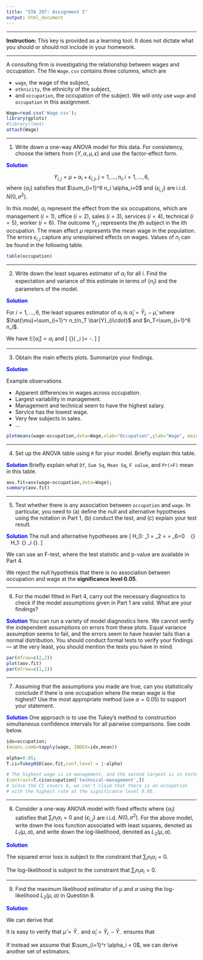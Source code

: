 ---
title: "STA 207: Assignment I"
output: html_document
---
***

**Instruction:** This key is provided as a learning tool. It does not dictate what you should or should not include in your homework. 


***

A consulting firm is investigating the relationship between wages and occupation. The file `Wage.csv` contains three columns, which are 

  - `wage`, the wage of the subject,
  - `ethnicity`, the ethnicity of the subject,
  - and `occupation`, the occupation of the subject. 
We will only use `wage` and `occupation` in this assignment. 

```{r,echo=T,results=F,message=F}
Wage=read.csv('Wage.csv');
library(gplots)
#library(lme4)
attach(Wage)
```


***

(1) Write down a one-way ANOVA model for this data. For consistency, choose the letters from $\{Y,\alpha, \mu, \epsilon\}$ and use the factor-effect form. 

<span style="color:blue"> **Solution** </span>

$$Y_{i,j}=\mu + \alpha_i+ \epsilon_{i,j}, \ j=1,\ldots, n_i, i =1,\ldots, 6,$$
		where $\{ \alpha_i\}$ satisfies that $\sum_{i=1}^6 n_i \alpha_i=0$ and $\{\epsilon_{i,j}\}$ are i.i.d. $N(0,\sigma^2)$. 
		
		
In this model, $\alpha_i$ represent the effect from the six occupations, which are management ($i=1$), office ($i=2$), sales ($i=3$), services ($i=4$), technical ($i=5$), worker ($i=6$). The outcome $Y_{i,j}$ represents the $j$th subject in the $i$th occupation. The mean effect $\mu$ represents the mean wage in the population. The errors $\epsilon_{i,j}$ capture any unexplained effects on wages. Values of $n_i$ can be found in the following table. 
		
```{r}
table(occupation)
```

	
***

(2)  Write down the least squares estimator of $\alpha_i$ for all $i$. Find the expectation and variance of this estimate in terms of $\{n_i\}$ and the parameters of the model. 

<span style="color:blue"> **Solution** </span> 

For $i=1,\ldots, 6$, the least squares estimator of $\alpha_i$ is $\hat{\alpha}_i = \bar{Y}_{i\cdot} -\hat{\mu}$, where $\hat{\mu}=\sum_{i=1}^r n_t/n_T  \bar{Y}_{i\cdot}$ and $n_T=\sum_{i=1}^6 n_i$. 

We have $\mathbb{E}[\hat{\alpha}_i]=\alpha_i$ and 
\[
{\rm var}\big( \hat{\alpha}_i \big)= \frac{\sigma^2}{n_i}-\frac{\sigma^2}{n_T}.
\]
]


 
*** 

(3) Obtain the main effects plots. Summarize your findings.



<span style="color:blue"> **Solution** </span> 

Example observations 

- Apparent differences in wages across occupation.
- Largest variability in management. 
- Management and technical seem to have the highest salary.
- Service has the lowest wage. 
- Very few subjects in sales. 
- ...

```{r,echo=F,include=T}

plotmeans(wage~occupation,data=Wage,xlab="Occupation",ylab="Wage", main="Main effect, Occupation") 

```

*** 


(4) Set up the ANOVA table using `R` for your model. Briefly explain this table.   
	

	
<span style="color:blue"> **Solution** </span> 
Briefly explain what `Df`, `Sum Sq`, `Mean Sq`, `F value`, and `Pr(>F)` mean in this table.  
```{r}
aov.fit=aov(wage~occupation,data=Wage);
summary(aov.fit)
```
	 
*** 


(5) Test whether there is any association between `occupation` and `wage`. In particular, you need to (a) define the null and alternative hypotheses using the notation in Part 1, (b) conduct the test, and (c) explain your test result. 


<span style="color:blue"> **Solution** </span> 
The null and alternative hypotheses are 
\[
H_0: \alpha_1 = \alpha_2 = \cdots = \alpha_6=0 \ \  {\rm v.s.} \ \  H_1: {\rm not \ all\ } \alpha_i\ {\rm are\ the\ zero}.
\]

We can use an F-test, where the test statistic and p-value are available in Part 4. 

We reject the null hypothesis that there is no association between occupation and wage at the **significance level 0.05**.
 
*** 

(6) For the model fitted in Part 4, carry out the necessary diagnostics to check if the model assumptions given in Part 1 are valid. What are your findings?

<span style="color:blue"> **Solution** </span> 
You can run a variety of model diagnostics here. We cannot verify the independent assumptions on errors from these plots. Equal variance assumption seems to fail, and the errors seem to have heavier tails than a normal distribution. You should conduct formal tests to verify your findings ---  at the very least, you should mention the tests you have in mind. 
  
```{r}

par(mfrow=c(2,2))
plot(aov.fit)
par(mfrow=c(1,1))

```
	 

*** 
	
(7) Assuming that the assumptions you made are true, can you statistically conclude if there is one occupation where the mean wage is the highest? Use the most appropriate method (use $\alpha=0.05$) to support your statement.

<span style="color:blue"> **Solution** </span> 
One approach is to use the Tukey’s method to construction simultaneous confidence intervals for all pairwise comparisons. See code below.

```{r}

idx=occupation;
(means.comb=tapply(wage, INDEX=idx,mean))

```

```{r}

alpha=0.05;
T.ci=TukeyHSD(aov.fit,conf.level = 1-alpha)

# The highest wage is in management, and the second largest is in technical
(contrast=T.ci$occupation['technical-management',])
# Since the CI covers 0, we can't claim that there is an occupation
# with the highest rate at the significance level 0.05.  
```
*** 



(8) Consider a one-way ANOVA model with fixed effects 
\begin{equation}\label{eqn:anova}
Y_{i,j}=\mu + \alpha_i+ \epsilon_{i,j}, \ j=1,\ldots, n_i, i =1,\ldots, r,
\end{equation}
where $\{ \alpha_i\}$ satisfies that $\sum_{i} n_i \alpha_i=0$ and $\{\epsilon_{i,j}\}$ are i.i.d. $N(0,\sigma^2)$.  For the above model, write down the loss function associated with least squares, denoted as $L_1(\mu,\alpha)$, and write down the log-likelihood, denoted as $L_2(\mu,\alpha)$.


<span style="color:blue"> **Solution** </span> 


The squared error loss is
\begin{equation*}
L_1(\mu,\alpha)= \frac{1}{2 n_T}\sum_{i=1}^r \sum_{j=1}^{n_i} \left( Y_{ij}-\mu-\alpha_i \right)^2,
\end{equation*}
subject to the constraint that $\sum_{i} n_i \alpha_i=0$.

The log-likelihood is
\begin{equation*}
\begin{aligned}
L_2(\mu,\alpha) & =  \sum_{i=1}^r \sum_{j=1}^{n_i} \log\left\{ \frac{1}{\sqrt{2\pi \sigma^2} } \exp\left[-\frac{ (Y_{ij} - \mu-\alpha_i)^2}{2\sigma^2} \right]  \right\} \\
& =  -\frac{1}{2}\sum_{i=1}^r \sum_{j=1}^{n_i} \log\left\{ 2\pi \sigma^2 \right\} -\sum_{i=1}^r \sum_{j=1}^{n_i} \frac{ (Y_{ij} - \mu-\alpha_i)^2}{2\sigma^2} \\
& =  -\frac{1}{2}\sum_{i=1}^r \sum_{j=1}^{n_i} \log\left\{2\pi \sigma^2\right\} -\frac{1}{2\sigma^2} \sum_{i=1}^r \sum_{j=1}^{n_i}  (Y_{ij} - \mu-\alpha_i)^2,
\end{aligned}
\end{equation*}
subject to the constraint that $\sum_{i} n_i \alpha_i=0$.



***

(9) Find the maximum likelihood estimator of $\mu$ and $\alpha$ using the log-likelihood $L_2(\mu,\alpha)$ in Question 8. 


<span style="color:blue"> **Solution** </span> 


We can derive that 
\begin{equation*}
\begin{aligned}
\frac{\partial L_2}{\mu}  & = \frac{1}{\sigma^2} \sum_{i=1}^r \sum_{j=1}^{n_i}  (Y_{ij} - \mu-\alpha_i)\\
\frac{\partial L_2}{\alpha_i}  & = \frac{1}{\sigma^2} \sum_{j=1}^{n_i}  (Y_{ij} - \mu-\alpha_i) \quad {\rm for} \ i=1,\ldots, r.
\end{aligned}
\end{equation*}

It is easy to verify that $\hat{\mu}=\bar{Y}_{\cdot\cdot}$ and $\hat{\alpha}_i=\bar{Y}_{i\cdot} - \bar{Y}_{\cdot\cdot}$ ensures that  
\begin{equation*}
\left. \frac{\partial L_2}{\partial \mu} \right|_{\mu=\hat{\mu}} = 0,  
\left. \frac{\partial L_2}{\partial \alpha_i} \right|_{\alpha=\hat{\alpha}_i} = 0.
\end{equation*}

If instead we assume that $\sum_{i=1}^r \alpha_i = 0$, we can derive another set of estimators. 

